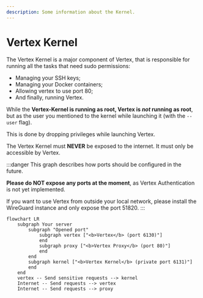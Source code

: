 ```yaml
---
description: Some information about the Kernel.
---
```


# Vertex Kernel

The Vertex Kernel is a major component of Vertex, that is responsible for running all the tasks that need sudo permissions:
- Managing your SSH keys;
- Managing your Docker containers;
- Allowing vertex to use port 80;
- And finally, running Vertex.

While the **Vertex-Kernel is running as root, Vertex is _not_ running as root**, but as the user you mentioned to the kernel while launching it (with the `--user` flag).

This is done by dropping privileges while launching Vertex.

The Vertex Kernel must **NEVER** be exposed to the internet. It must only be accessible by Vertex.

:::danger
This graph describes how ports should be configured in the future.

**Please do NOT expose any ports at the moment**, as Vertex Authentication is not yet implemented.

If you want to use Vertex from outside your local network, please install the WireGuard instance and only expose the port 51820.
:::

```mermaid
flowchart LR
    subgraph Your server
        subgraph "Opened port"
            subgraph vertex ["<b>Vertex</b> (port 6130)"]
            end
            subgraph proxy ["<b>Vertex Proxy</b> (port 80)"]
            end
        end
        subgraph kernel ["<b>Vertex Kernel</b> (private port 6131)"]
        end
    end
    vertex -- Send sensitive requests --> kernel
    Internet -- Send requests --> vertex
    Internet -- Send requests --> proxy
```
